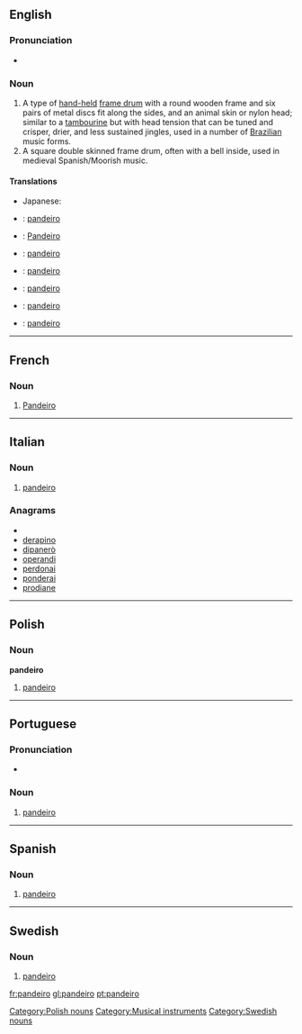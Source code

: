 {{also|Pandeiro}}
==English==

===Pronunciation===
* {{rfp}}

===Noun===
{{wikipedia}}
{{en-noun}}

# A type of [[hand-held]] [[frame drum]] with a round wooden frame and six pairs of metal discs fit along the sides, and an animal skin or nylon head; similar to a [[tambourine]] but with head tension that can be tuned and crisper, drier, and less sustained jingles, used in a number of [[Brazilian]] music forms.
# A square double skinned frame drum, often with a bell inside, used in medieval Spanish/Moorish music.

====Translations====
{{trans-top|a hand-held frame drum with a round wooden frame}}
* Japanese: {{t|ja|パンデイロ|tr=ぱんでいろ, pandeiro}}
{{trans-mid}}
{{trans-bottom}}

{{trans-top|a square double skinned frame drum}}
{{trans-mid}}
{{trans-bottom}}

{{checktrans-top}}
* {{ttbc|fr}}: [[pandeiro#French|pandeiro]] {{m}}
* {{ttbc|German}}: [[Pandeiro]]
* {{ttbc|Italian}}: [[pandeiro#Italian|pandeiro]] {{m}}
{{trans-mid}}
* {{ttbc|Polish}}: [[pandeiro#Polish|pandeiro]]
* {{ttbc|Portuguese}}: [[pandeiro#Portuguese|pandeiro]] {{m}}
* {{ttbc|Spanish}}: [[pandeiro#Spanish|pandeiro]] {{m}}
* {{ttbc|Swedish}}: [[pandeiro#Swedish|pandeiro]]
{{trans-bottom}}

----

==French==

{{wikipedia|lang=fr}}
===Noun===
{{fr-noun|m}}

# [[pandeiro#English|Pandeiro]]

----

==Italian==

===Noun===
{{wikipedia|lang=it}}
{{it-noun|pandeir|m|o|i}}

# [[pandeiro#English|pandeiro]]

===Anagrams===
* {{alphagram|adeinopr}}
* [[derapino#Italian|derapino]]
* [[dipanerò#Italian|dipanerò]]
* [[operandi#Italian|operandi]]
* [[perdonai#Italian|perdonai]]
* [[ponderai#Italian|ponderai]]
* [[prodiane#Italian|prodiane]]

----

==Polish==

===Noun===
{{wikipedia|lang=pl}}
'''pandeiro'''

# [[pandeiro#English|pandeiro]]

[[Category:Polish nouns]]

----

==Portuguese==

===Pronunciation===
* {{IPA|/pɐ̃ˈdejɾu/|lang=pt}}

===Noun===
{{wikipedia|lang=pt}}
{{pt-noun|m}}

# [[pandeiro#English|pandeiro]]

----

==Spanish==

===Noun===
{{infl|es|noun|g=m}}

# [[pandeiro#English|pandeiro]]

----

==Swedish==

===Noun===
{{wikipedia|lang=sv}}
{{infl|sv|noun|g=c}}
{{sv-noun-reg-r-c}}

# [[pandeiro#English|pandeiro]]

[[Category:Musical instruments]]
[[Category:Swedish nouns]]

[[fr:pandeiro]]
[[gl:pandeiro]]
[[pt:pandeiro]]